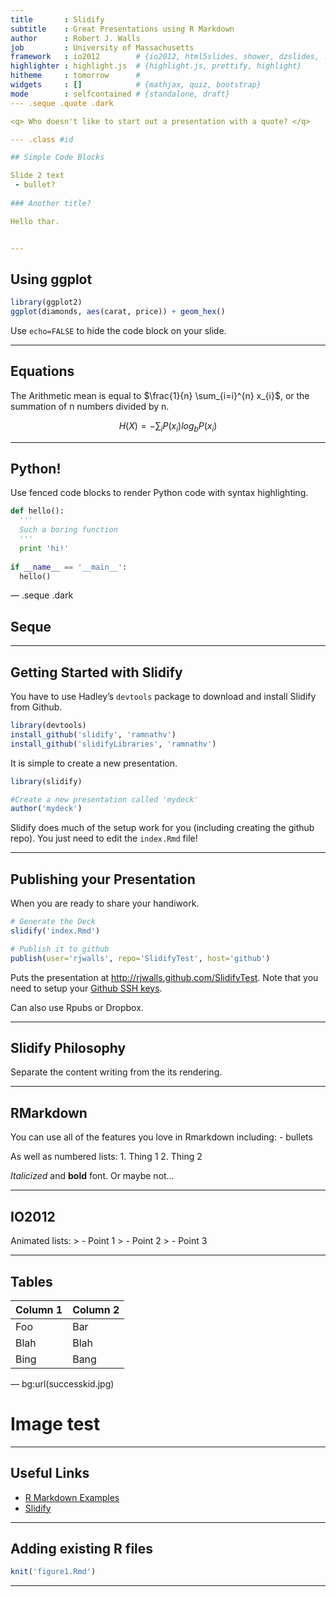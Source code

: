 ```yaml
---
title       : Slidify 
subtitle    : Great Presentations using R Markdown
author      : Robert J. Walls
job         : University of Massachusetts
framework   : io2012        # {io2012, html5slides, shower, dzslides, ...}
highlighter : highlight.js  # {highlight.js, prettify, highlight}
hitheme     : tomorrow      # 
widgets     : []            # {mathjax, quiz, bootstrap}
mode        : selfcontained # {standalone, draft}
--- .seque .quote .dark

<q> Who doesn't like to start out a presentation with a quote? </q>

--- .class #id 

## Simple Code Blocks

Slide 2 text
 - bullet?
 
### Another title?

Hello thar.


---
```



## Using ggplot

```r
library(ggplot2)
ggplot(diamonds, aes(carat, price)) + geom_hex()

```

Use `echo=FALSE` to hide the code block on your slide.

---

## Equations
The Arithmetic mean is equal to $\frac{1}{n} \sum_{i=i}^{n} x_{i}$, or the summation
of n numbers divided by n.

$$ H(X)=-\sum_{i}{P(x_i) log_b P(x_i)} $$

---

## Python!

Use fenced code blocks to render Python code with syntax highlighting.

```python
def hello():
  '''
  Such a boring function
  '''
  print 'hi!'
  
if __name__ == '__main__':
  hello()
```

--- .seque .dark

## Seque ##

---

## Getting Started with Slidify

You have to use Hadley's `devtools` package to download and install Slidify from Github.

```r
library(devtools)
install_github('slidify', 'ramnathv')
install_github('slidifyLibraries', 'ramnathv')
```

It is simple to create a new presentation.

```r
library(slidify)

#Create a new presentation called 'mydeck'
author('mydeck')
```

Slidify does much of the setup work for you (including creating the github repo). 
You just need to edit the `index.Rmd` file!

---

## Publishing your Presentation

When you are ready to share your handiwork.

```r
# Generate the Deck
slidify('index.Rmd')

# Publish it to github
publish(user='rjwalls', repo='SlidifyTest', host='github')
```

Puts the presentation at <http://rjwalls.github.com/SlidifyTest>. Note that you need to setup your [Github SSH keys](https://help.github.com/articles/generating-ssh-keys).  

Can also use Rpubs or Dropbox.

---

## Slidify Philosophy

Separate the content writing from the its rendering.

---

## RMarkdown

You can use all of the features you love in Rmarkdown including:
 - bullets

As well as numbered lists:
 1. Thing 1
 2. Thing 2
 
*Italicized* and **bold** font. Or maybe not...


---

## IO2012

Animated lists:
> - Point 1
> - Point 2
> - Point 3

---

## Tables

Column 1  | Column 2
----------|---------
Foo       | Bar
Blah      | Blah
Bing      | Bang


--- bg:url(successkid.jpg)

# Image test 


---


## Useful Links
 - [R Markdown Examples](https://gist.github.com/jeromyanglim/2716336)
 - [Slidify](http://slidify.org/)

---

## Adding existing R files

```r
knit('figure1.Rmd')
```

---


